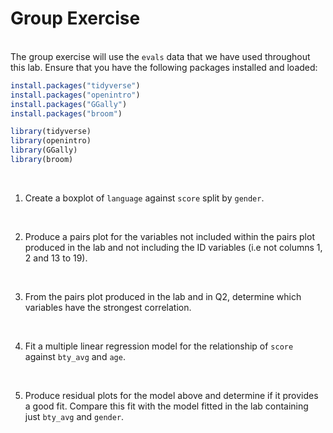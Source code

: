 
# Group Exercise

<br>
The group exercise will use the `evals` data that we have used throughout this lab.
Ensure that you have the following packages installed and loaded: 

```r
install.packages("tidyverse")
install.packages("openintro")
install.packages("GGally")
install.packages("broom")

library(tidyverse)
library(openintro)
library(GGally)
library(broom)
```

<br>

1. Create a boxplot of `language` against `score` split by `gender`.

<br>

2. Produce a pairs plot for the variables not included within the pairs plot produced in the lab and not including the ID variables (i.e not columns 1, 2 and 13 to 19). 

<br>

3. From the pairs plot produced in the lab and in Q2, determine which variables have the strongest correlation. 

<br>

4. Fit a multiple linear regression model for the relationship of `score` against `bty_avg` and `age`. 

<br>

5. Produce residual plots for the model above and determine if it provides a good fit. Compare this fit with the model fitted in the lab containing just `bty_avg` and `gender`. 

